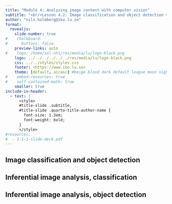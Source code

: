 ```yaml
---
title: "Module 4: Analyzing image content with computer vision"
subtitle: "<br/>Lesson 4.2: Image classification and object detection <br/><br/>AI-aided content analysis of sustainability communication"
author: "nils.holmberg@iko.lu.se"
format:
  revealjs: 
    slide-number: true
#    chalkboard: 
#      buttons: false
    preview-links: auto
#    logo: /home/sol-nhl/res/media/lu/logo-black.png
    logo: ../../../../../../res/media/lu/logo-black.png
    css: ../../styles/styles.css
    footer: <https://www.iko.lu.se>
    theme: [default, aicasc] #beige blood dark default league moon night serif simple sky solarized 
#    embed-resources: true
#    self-contained-math: true
    smaller: true
include-in-header:
  - text: |
      <style>
      #title-slide .subtitle,
      #title-slide .quarto-title-author-name {
        font-size: 1.3em;
        font-weight: bold;
      }
      </style>
#resources:
#  - 1-1-1-slide-deck.pdf
---
```


## Image classification and object detection
## 
## 

## Inferential image analysis, classification
## 

## Inferential image analysis, object detection
## 

<!--

## Open Science Methods  

::: columns
::: {.column width="45%"}
- Emphasizes reproducibility and transparency in research.  
- Encourages collaboration among global research communities.  
- Relies on sharing data, code, and methodologies openly.  
- Supported by open-source tools and platforms.  
- Enhances scientific integrity and innovation.
:::

::: {.column width="10%"}
:::

::: {.column width="45%"}

![](../../../../../../res/media/comm/edu/Screenshot_2024-11-12_10-24-56.png){.absolute top="100" left="500" width="500" height="500"}

:::
:::

## Python Environments: Local, Cloud, Notebooks  
- Local environments require Python installation and configuration.  
- Cloud environments like Google Colab eliminate setup hurdles.  
- Notebooks provide interactive code execution and documentation.  
- Cloud environments offer scalability and resource management.  
- Notebooks support real-time code execution alongside markdown.

-->



